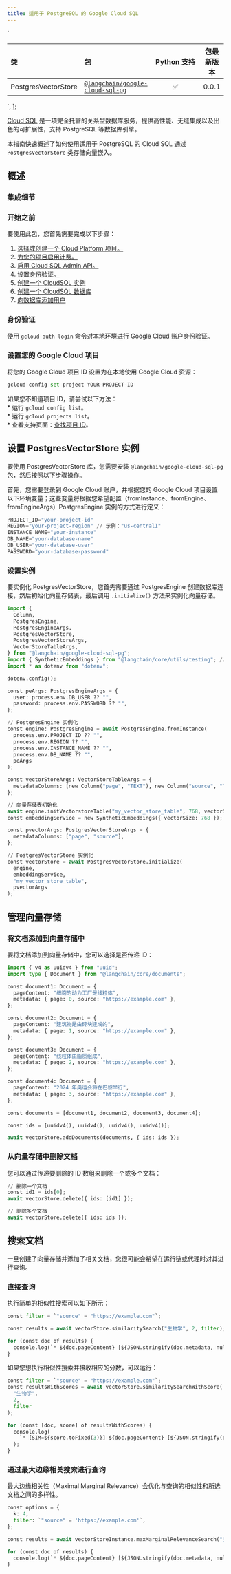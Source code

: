 ```yaml
---
title: 适用于 PostgreSQL 的 Google Cloud SQL
---
```


  `
<table>
<colgroup>
<col style="width: 11%" />
<col style="width: 24%" />
<col style="width: 55%" />
<col style="width: 8%" />
</colgroup>
<thead>
<tr>
<th style="text-align: left;">类</th>
<th style="text-align: left;">包</th>
<th style="text-align: center;"><a href="https://python.langchain.com/docs/integrations/vectorstores/google_cloud_sql_pg/">Python 支持</a></th>
<th style="text-align: center;">包最新版本</th>
</tr>
</thead>
<tbody>
<tr>
<td style="text-align: left;">PostgresVectorStore</td>
<td style="text-align: left;"><a href="https://www.npmjs.com/package/@langchain/google-cloud-sql-pg"><code>@langchain/google-cloud-sql-pg</code></a></td>
<td style="text-align: center;">✅</td>
<td style="text-align: center;">0.0.1</td>
</tr>
</tbody>
</table>
`,
];

[Cloud SQL](https://cloud.google.com/sql) 是一项完全托管的关系型数据库服务，提供高性能、无缝集成以及出色的可扩展性，支持 PostgreSQL 等数据库引擎。

本指南快速概述了如何使用适用于 PostgreSQL 的 Cloud SQL 通过 `PostgresVectorStore` 类存储向量嵌入。

## 概述

### 集成细节

<div dangerouslySetInnerHTML={{ __html: quartoRawHtml[0] }} />

### 开始之前

要使用此包，您首先需要完成以下步骤：

1.  [选择或创建一个 Cloud Platform 项目。](https://developers.google.com/workspace/guides/create-project)
2.  [为您的项目启用计费。](https://cloud.google.com/billing/docs/how-to/modify-project#enable_billing_for_a_project)
3.  [启用 Cloud SQL Admin API。](https://console.cloud.google.com/flows/enableapi?apiid=sqladmin.googleapis.com)
4.  [设置身份验证。](https://cloud.google.com/docs/authentication)
5.  [创建一个 CloudSQL 实例](https://cloud.google.com/sql/docs/postgres/connect-instance-auth-proxy#create-instance)
6.  [创建一个 CloudSQL 数据库](https://cloud.google.com/sql/docs/postgres/create-manage-databases)
7.  [向数据库添加用户](https://cloud.google.com/sql/docs/postgres/create-manage-users)

### 身份验证

使用 `gcloud auth login` 命令对本地环境进行 Google Cloud 账户身份验证。

### 设置您的 Google Cloud 项目

将您的 Google Cloud 项目 ID 设置为在本地使用 Google Cloud 资源：

```python
gcloud config set project YOUR-PROJECT-ID
```

如果您不知道项目 ID，请尝试以下方法：  
\* 运行 `gcloud config list`。  
\* 运行 `gcloud projects list`。  
\* 查看支持页面：[查找项目 ID](https://support.google.com/googleapi/answer/7014113)。

## 设置 PostgresVectorStore 实例

要使用 PostgresVectorStore 库，您需要安装 `@langchain/google-cloud-sql-pg` 包，然后按照以下步骤操作。

首先，您需要登录到 Google Cloud 账户，并根据您的 Google Cloud 项目设置以下环境变量；这些变量将根据您希望配置（fromInstance、fromEngine、fromEngineArgs）PostgresEngine 实例的方式进行定义：

```python
PROJECT_ID="your-project-id"
REGION="your-project-region" // 示例："us-central1"
INSTANCE_NAME="your-instance"
DB_NAME="your-database-name"
DB_USER="your-database-user"
PASSWORD="your-database-password"
```

### 设置实例

要实例化 PostgresVectorStore，您首先需要通过 PostgresEngine 创建数据库连接，然后初始化向量存储表，最后调用 `.initialize()` 方法来实例化向量存储。

```python
import {
  Column,
  PostgresEngine,
  PostgresEngineArgs,
  PostgresVectorStore,
  PostgresVectorStoreArgs,
  VectorStoreTableArgs,
} from "@langchain/google-cloud-sql-pg";
import { SyntheticEmbeddings } from "@langchain/core/utils/testing"; // 用作嵌入服务
import * as dotenv from "dotenv";

dotenv.config();

const peArgs: PostgresEngineArgs = {
  user: process.env.DB_USER ?? "",
  password: process.env.PASSWORD ?? "",
};

// PostgresEngine 实例化
const engine: PostgresEngine = await PostgresEngine.fromInstance(
  process.env.PROJECT_ID ?? "",
  process.env.REGION ?? "",
  process.env.INSTANCE_NAME ?? "",
  process.env.DB_NAME ?? "",
  peArgs
);

const vectorStoreArgs: VectorStoreTableArgs = {
  metadataColumns: [new Column("page", "TEXT"), new Column("source", "TEXT")],
};

// 向量存储表初始化
await engine.initVectorstoreTable("my_vector_store_table", 768, vectorStoreArgs);
const embeddingService = new SyntheticEmbeddings({ vectorSize: 768 });

const pvectorArgs: PostgresVectorStoreArgs = {
  metadataColumns: ["page", "source"],
};

// PostgresVectorStore 实例化
const vectorStore = await PostgresVectorStore.initialize(
  engine,
  embeddingService,
  "my_vector_store_table",
  pvectorArgs
);
```

## 管理向量存储

### 将文档添加到向量存储中

要将文档添加到向量存储中，您可以选择是否传递 ID：

```python
import { v4 as uuidv4 } from "uuid";
import type { Document } from "@langchain/core/documents";

const document1: Document = {
  pageContent: "细胞的动力工厂是线粒体",
  metadata: { page: 0, source: "https://example.com" },
};

const document2: Document = {
  pageContent: "建筑物是由砖块建成的",
  metadata: { page: 1, source: "https://example.com" },
};

const document3: Document = {
  pageContent: "线粒体由脂质组成",
  metadata: { page: 2, source: "https://example.com" },
};

const document4: Document = {
  pageContent: "2024 年奥运会将在巴黎举行",
  metadata: { page: 3, source: "https://example.com" },
};

const documents = [document1, document2, document3, document4];

const ids = [uuidv4(), uuidv4(), uuidv4(), uuidv4()];

await vectorStore.addDocuments(documents, { ids: ids });
```

### 从向量存储中删除文档

您可以通过传递要删除的 ID 数组来删除一个或多个文档：

```python
// 删除一个文档
const id1 = ids[0];
await vectorStore.delete({ ids: [id1] });

// 删除多个文档
await vectorStore.delete({ ids: ids });
```

## 搜索文档

一旦创建了向量存储并添加了相关文档，您很可能会希望在运行链或代理时对其进行查询。

### 直接查询

执行简单的相似性搜索可以如下所示：

```python
const filter = `"source" = "https://example.com"`;

const results = await vectorStore.similaritySearch("生物学", 2, filter);

for (const doc of results) {
  console.log(`* ${doc.pageContent} [${JSON.stringify(doc.metadata, null)}]`);
}
```

如果您想执行相似性搜索并接收相应的分数，可以运行：

```python
const filter = `"source" = "https://example.com"`;
const resultsWithScores = await vectorStore.similaritySearchWithScore(
  "生物学",
  2,
  filter
);

for (const [doc, score] of resultsWithScores) {
  console.log(
    `* [SIM=${score.toFixed(3)}] ${doc.pageContent} [${JSON.stringify(doc.metadata)}]`
  );
}
```

### 通过最大边缘相关搜索进行查询

最大边缘相关性（Maximal Marginal Relevance）会优化与查询的相似性和所选文档之间的多样性。

```python
const options = {
  k: 4,
  filter: `"source" = 'https://example.com'`,
};

const results = await vectorStoreInstance.maxMarginalRelevanceSearch("生物学", options);

for (const doc of results) {
  console.log(`* ${doc.pageContent} [${JSON.stringify(doc.metadata, null)}]`);
}
```